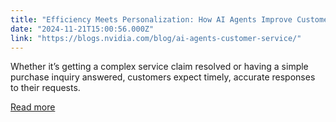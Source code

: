 ```yaml
---
title: "Efficiency Meets Personalization: How AI Agents Improve Customer Service"
date: "2024-11-21T15:00:56.000Z"
link: "https://blogs.nvidia.com/blog/ai-agents-customer-service/"
---
```


Whether it’s getting a complex service claim resolved or having a simple purchase inquiry answered, customers expect timely, accurate responses to their requests.

[Read more](https://blogs.nvidia.com/blog/ai-agents-customer-service/)
